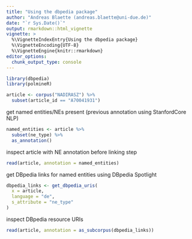```yaml
---
title: "Using the dbpedia package"
author: "Andreas Blaette (andreas.blaette@uni-due.de)"
date: "`r Sys.Date()`"
output: rmarkdown::html_vignette
vignette: >
  %\VignetteIndexEntry{Using the dbpedia package}
  %\VignetteEncoding{UTF-8}
  %\VignetteEngine{knitr::rmarkdown}
editor_options: 
  chunk_output_type: console
---
```



```r
library(dbpedia)
library(polmineR)
```

```r
article <- corpus("NADIRASZ") %>%
  subset(article_id == "A70041931")
```


get named entities/NEs present (previous annotation using StanfordCore NLP)

```r
named_entities <- article %>%
  subset(ne_type) %>%
  as_annotation()
```

inspect article with NE annotation before linking step

```r
read(article, annotation = named_entities)
```

get DBpedia links for named entities using DBpedia Spotlight

```r
dbpedia_links <- get_dbpedia_uris(
  x = article,
  language = "de",
  s_attribute = "ne_type"
)
```

inspect DBpedia resource URIs

```r
read(article, annotation = as_subcorpus(dbpedia_links))
```



